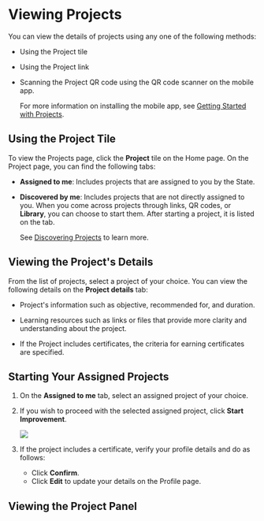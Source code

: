 
# Viewing Projects

You can view the details of projects using any one of the following methods:

* Using the Project tile
* Using the Project link
* Scanning the Project QR code using the QR code scanner on the mobile app.

    <p>
    <Admonition type="info">
    <p>For more information on installing the mobile app, see <a href="gettingstarted">Getting Started with Projects</a>.</p>
    </Admonition>
    </p>

## Using the Project Tile

To view the Projects page, click the **Project** tile on the Home page. On the Project page, you can find the following tabs:

* **Assigned to me**: Includes projects that are assigned to you by the State. 

* **Discovered by me**:  Includes projects that are not directly assigned to you. When you come across projects through links, QR codes, or **Library**, you can choose to start them. After starting a project, it is listed on the tab.

    <p>
        <Admonition type="info">   
        <p>See <a href="discoverprojects">Discovering Projects</a> to learn more.</p>
        </Admonition>
    </p>

## Viewing the Project's Details

From the list of projects, select a project of your choice. You can view the following details on the **Project details** tab:

* Project's information such as objective, recommended for, and duration.

* Learning resources such as links or files that provide more clarity and understanding about the project.

* If the Project includes certificates, the criteria for earning certificates are specified.

## Starting Your Assigned Projects

1. On the **Assigned to me** tab, select an assigned project of your choice.

2. If you wish to proceed with the selected assigned project, click **Start Improvement**.

    ![](media/projectdetails.png)

3. If the project includes a certificate, verify your profile details and do as follows:
   * Click **Confirm**.
   * Click **Edit** to update your details on the Profile page.

## Viewing the Project Panel

<ProjectPanel />

    





